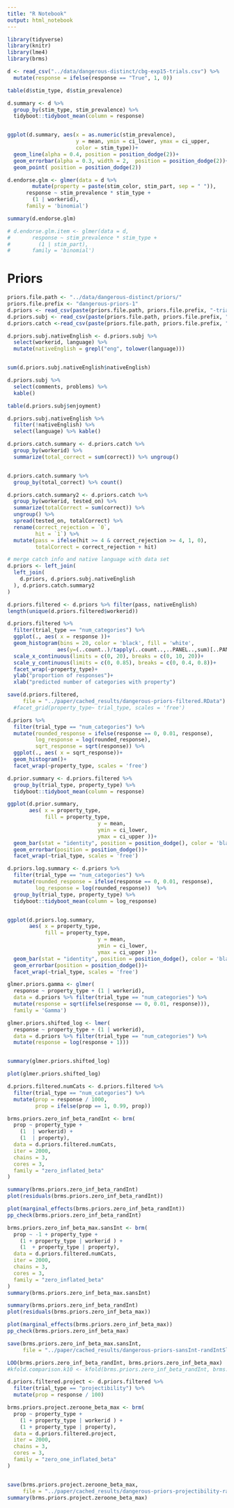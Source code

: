 ```yaml
---
title: "R Notebook"
output: html_notebook
---
```

```r
library(tidyverse)
library(knitr)
library(lme4)
library(brms)
```


```r
d <- read_csv("../data/dangerous-distinct/cbg-exp15-trials.csv") %>%
  mutate(response = ifelse(response == "True", 1, 0)) 

table(d$stim_type, d$stim_prevalence)
```

```r
d.summary <- d %>%
  group_by(stim_type, stim_prevalence) %>%
  tidyboot::tidyboot_mean(column = response)


ggplot(d.summary, aes(x = as.numeric(stim_prevalence), 
                      y = mean, ymin = ci_lower, ymax = ci_upper,
                      color = stim_type))+
  geom_line(alpha = 0.4, position = position_dodge(2))+
  geom_errorbar(alpha = 0.3, width = 2,  position = position_dodge(2))+
  geom_point( position = position_dodge(2))
```


```r
d.endorse.glm <- glmer(data = d %>%
        mutate(property = paste(stim_color, stim_part, sep = " ")),
      response ~ stim_prevalence * stim_type + 
        (1 | workerid), 
      family = 'binomial')

summary(d.endorse.glm)

# d.endorse.glm.item <- glmer(data = d,
#       response ~ stim_prevalence * stim_type + 
#         (1 | stim_part), 
#       family = 'binomial')

```



# Priors

```r
priors.file.path <- "../data/dangerous-distinct/priors/"
priors.file.prefix <- "dangerous-priors-1"
d.priors <- read_csv(paste(priors.file.path, priors.file.prefix, "-trials.csv", sep = ""))
d.priors.subj <- read_csv(paste(priors.file.path, priors.file.prefix, "-subject_information.csv", sep = ""))
d.priors.catch <-read_csv(paste(priors.file.path, priors.file.prefix, "-catch_trials.csv", sep = ""))
```

```r
d.priors.subj.nativeEnglish <- d.priors.subj %>%
  select(workerid, language) %>%
  mutate(nativeEnglish = grepl("eng", tolower(language)))


sum(d.priors.subj.nativeEnglish$nativeEnglish)

d.priors.subj %>%
  select(comments, problems) %>%
  kable()

table(d.priors.subj$enjoyment)

d.priors.subj.nativeEnglish %>%
  filter(!nativeEnglish) %>%
  select(language) %>% kable()
```

```r
d.priors.catch.summary <- d.priors.catch %>%
  group_by(workerid) %>%
  summarize(total_correct = sum(correct)) %>% ungroup() 


d.priors.catch.summary %>%
  group_by(total_correct) %>% count()

d.priors.catch.summary2 <- d.priors.catch %>%
  group_by(workerid, tested_on) %>%
  summarize(totalCorrect = sum(correct)) %>%
  ungroup() %>%
  spread(tested_on, totalCorrect) %>%
  rename(correct_rejection = `0`, 
         hit = `1`) %>%
  mutate(pass = ifelse(hit >= 4 & correct_rejection >= 4, 1, 0),
         totalCorrect = correct_rejection + hit)

# merge catch info and native language with data set
d.priors <- left_join(
  left_join(
    d.priors, d.priors.subj.nativeEnglish
  ), d.priors.catch.summary2
)

d.priors.filtered <- d.priors %>% filter(pass, nativeEnglish)
length(unique(d.priors.filtered$workerid))
```


```r
d.priors.filtered %>%
  filter(trial_type == "num_categories") %>%
  ggplot(., aes( x = response ))+
  geom_histogram(bins = 20, color = 'black', fill = 'white',
                aes(y=(..count..)/tapply(..count..,..PANEL..,sum)[..PANEL..]))+
  scale_x_continuous(limits = c(0, 20), breaks = c(0, 10, 20))+
  scale_y_continuous(limits = c(0, 0.85), breaks = c(0, 0.4, 0.8))+
  facet_wrap(~property_type)+
  ylab("proportion of responses")+
  xlab("predicted number of categories with property")

save(d.priors.filtered, 
     file = "../paper/cached_results/dangerous-priors-filtered.RData")
  #facet_grid(property_type~ trial_type, scales = 'free')
```


```r
d.priors %>%
  filter(trial_type == "num_categories") %>%
  mutate(rounded_response = ifelse(response == 0, 0.01, response),
         log_response = log(rounded_response),
         sqrt_response = sqrt(response)) %>%
  ggplot(., aes( x = sqrt_response))+
  geom_histogram()+
  facet_wrap(~property_type, scales = 'free')
```


```r
d.prior.summary <- d.priors.filtered %>%
  group_by(trial_type, property_type) %>%
  tidyboot::tidyboot_mean(column = response)

ggplot(d.prior.summary, 
       aes( x = property_type,
            fill = property_type,
                             y = mean,
                             ymin = ci_lower,
                             ymax = ci_upper ))+
  geom_bar(stat = "identity", position = position_dodge(), color = 'black')+
  geom_errorbar(position = position_dodge())+
  facet_wrap(~trial_type, scales = 'free')
```


```r
d.priors.log.summary <- d.priors %>%
  filter(trial_type == "num_categories") %>%
  mutate(rounded_response = ifelse(response == 0, 0.01, response),
         log_response = log(rounded_response))  %>%
  group_by(trial_type, property_type) %>%
  tidyboot::tidyboot_mean(column = log_response)


ggplot(d.priors.log.summary, 
       aes( x = property_type,
            fill = property_type,
                             y = mean,
                             ymin = ci_lower,
                             ymax = ci_upper ))+
  geom_bar(stat = "identity", position = position_dodge(), color = 'black')+
  geom_errorbar(position = position_dodge())+
  facet_wrap(~trial_type, scales = 'free')
```


```r
glmer.priors.gamma <- glmer(
  response ~ property_type + (1 | workerid),
  data = d.priors %>% filter(trial_type == "num_categories") %>%
  mutate(response = sqrt(ifelse(response == 0, 0.01, response))),
  family = 'Gamma')

glmer.priors.shifted_log <- lmer(
  response ~ property_type + (1 | workerid),
  data = d.priors %>% filter(trial_type == "num_categories") %>%
  mutate(response = log(response + 1)))


summary(glmer.priors.shifted_log)

plot(glmer.priors.shifted_log)
```


```r
d.priors.filtered.numCats <- d.priors.filtered %>% 
  filter(trial_type == "num_categories") %>%
  mutate(prop = response / 1000,
         prop = ifelse(prop == 1, 0.99, prop))

brms.priors.zero_inf_beta_randInt <- brm(
  prop ~ property_type + 
    (1  | workerid) + 
    (1  | property),
  data = d.priors.filtered.numCats,
  iter = 2000,
  chains = 3,
  cores = 3,
  family = "zero_inflated_beta"
)

summary(brms.priors.zero_inf_beta_randInt)
plot(residuals(brms.priors.zero_inf_beta_randInt))

plot(marginal_effects(brms.priors.zero_inf_beta_randInt))
pp_check(brms.priors.zero_inf_beta_randInt)
```

```r
brms.priors.zero_inf_beta_max.sansInt <- brm(
  prop ~ -1 + property_type + 
    (1 + property_type | workerid ) + 
    (1  + property_type | property),
  data = d.priors.filtered.numCats,
  iter = 2000,
  chains = 3,
  cores = 3,
  family = "zero_inflated_beta"
)
summary(brms.priors.zero_inf_beta_max.sansInt)

summary(brms.priors.zero_inf_beta_randInt)
plot(residuals(brms.priors.zero_inf_beta_max))

plot(marginal_effects(brms.priors.zero_inf_beta_max))
pp_check(brms.priors.zero_inf_beta_max)

save(brms.priors.zero_inf_beta_max.sansInt,
     file = "../paper/cached_results/dangerous-priors-sansInt-randIntSlope.RData")
```




```r
LOO(brms.priors.zero_inf_beta_randInt, brms.priors.zero_inf_beta_max)
#kfold.comparison.k10 <- kfold(brms.priors.zero_inf_beta_randInt, brms.priors.zero_inf_beta_max, K = 10) # seems to have to take a few hours to actually do
```

```r
d.priors.filtered.project <- d.priors.filtered %>% 
  filter(trial_type == "projectibility") %>%
  mutate(prop = response / 100)

brms.priors.project.zeroone_beta_max <- brm(
  prop ~ property_type + 
    (1 + property_type | workerid ) + 
    (1 + property_type | property),
  data = d.priors.filtered.project,
  iter = 2000,
  chains = 3,
  cores = 3,
  family = "zero_one_inflated_beta"
)


save(brms.priors.project.zeroone_beta_max,
     file = "../paper/cached_results/dangerous-priors-projectibility-randIntSlope.RData")
summary(brms.priors.project.zeroone_beta_max)
```


